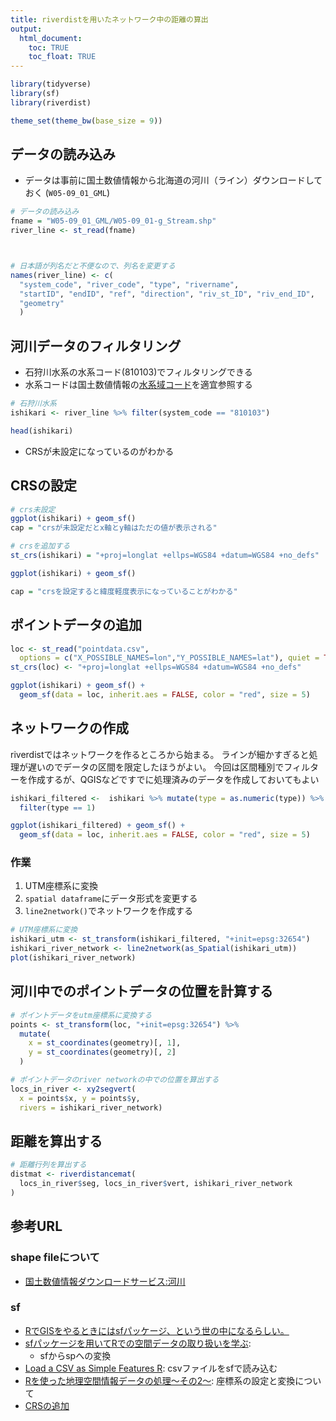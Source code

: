 ```yaml
---
title: riverdistを用いたネットワーク中の距離の算出
output:
  html_document:
    toc: TRUE
    toc_float: TRUE
---
```


```r
library(tidyverse)
library(sf)
library(riverdist)
```

```r
theme_set(theme_bw(base_size = 9))
```

## データの読み込み

- データは事前に国土数値情報から北海道の河川（ライン）ダウンロードしておく (`W05-09_01_GML`)

```r
# データの読み込み
fname = "W05-09_01_GML/W05-09_01-g_Stream.shp"
river_line <- st_read(fname)



# 日本語が列名だと不便なので、列名を変更する
names(river_line) <- c(
  "system_code", "river_code", "type", "rivername",
  "startID", "endID", "ref", "direction", "riv_st_ID", "riv_end_ID",
  "geometry"
  )
```

## 河川データのフィルタリング

- 石狩川水系の水系コード(810103)でフィルタリングできる
- 水系コードは国土数値情報の[水系域コード](https://nlftp.mlit.go.jp/ksj/gml/codelist/WaterSystemCodeCd.html)を適宜参照する

```r
# 石狩川水系
ishikari <- river_line %>% filter(system_code == "810103")
```

```r
head(ishikari)
```

- CRSが未設定になっているのがわかる

## CRSの設定

```r
# crs未設定
ggplot(ishikari) + geom_sf()
cap = "crsが未設定だとx軸とy軸はただの値が表示される"
```

```r
# crsを追加する
st_crs(ishikari) = "+proj=longlat +ellps=WGS84 +datum=WGS84 +no_defs"

ggplot(ishikari) + geom_sf()

cap = "crsを設定すると緯度軽度表示になっていることがわかる"
```


## ポイントデータの追加

```r
loc <- st_read("pointdata.csv",
  options = c("X_POSSIBLE_NAMES=lon","Y_POSSIBLE_NAMES=lat"), quiet = TRUE)
st_crs(loc) <- "+proj=longlat +ellps=WGS84 +datum=WGS84 +no_defs"
```

```r
ggplot(ishikari) + geom_sf() +
  geom_sf(data = loc, inherit.aes = FALSE, color = "red", size = 5)
```


## ネットワークの作成

riverdistではネットワークを作るところから始まる。
ラインが細かすぎると処理が遅いのでデータの区間を限定したほうがよい。
今回は区間種別でフィルターを作成するが、QGISなどですでに処理済みのデータを作成しておいてもよい

```r
ishikari_filtered <-  ishikari %>% mutate(type = as.numeric(type)) %>% 
  filter(type == 1)

ggplot(ishikari_filtered) + geom_sf() + 
  geom_sf(data = loc, inherit.aes = FALSE, color = "red", size = 5)
```

### 作業

1. UTM座標系に変換
2. `spatial dataframe`にデータ形式を変更する
3. `line2network()`でネットワークを作成する

```r
# UTM座標系に変換
ishikari_utm <- st_transform(ishikari_filtered, "+init=epsg:32654")
ishikari_river_network <- line2network(as_Spatial(ishikari_utm))
plot(ishikari_river_network)
```

## 河川中でのポイントデータの位置を計算する

```r
# ポイントデータをutm座標系に変換する
points <- st_transform(loc, "+init=epsg:32654") %>% 
  mutate(
    x = st_coordinates(geometry)[, 1],
    y = st_coordinates(geometry)[, 2]
  )

# ポイントデータのriver networkの中での位置を算出する
locs_in_river <- xy2segvert(
  x = points$x, y = points$y,
  rivers = ishikari_river_network)
```

## 距離を算出する

```r
# 距離行列を算出する
distmat <- riverdistancemat(
  locs_in_river$seg, locs_in_river$vert, ishikari_river_network
)
```


## 参考URL

### shape fileについて

- [国土数値情報ダウンロードサービス:河川](https://nlftp.mlit.go.jp/ksj/gml/datalist/KsjTmplt-W05.html)

### sf

- [RでGISをやるときにはsfパッケージ、という世の中になるらしい。](https://notchained.hatenablog.com/entry/2017/01/06/213333)
- [sfパッケージを用いてRでの空間データの取り扱いを学ぶ](https://tsukubar.github.io/r-spatial-guide/simple-feature-for-r.html):
  - sfからspへの変換
- [Load a CSV as Simple Features R](https://gis.stackexchange.com/questions/305403/load-a-csv-as-simple-features-r): csvファイルをsfで読み込む
- [Rを使った地理空間情報データの処理～その2～](https://qiita.com/iwasaki_kenichi/items/e2f0c6777263a93c7230): 座標系の設定と変換について
- [CRSの追加](https://keita43a.hatenablog.com/entry/2018/10/24/004341)